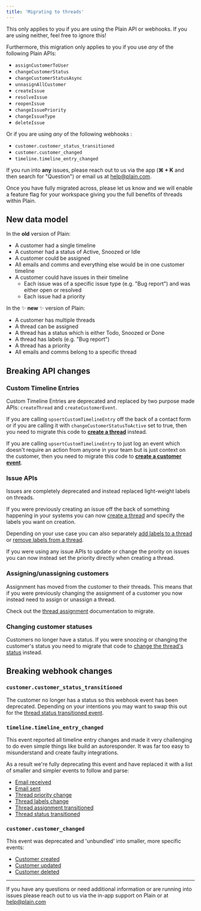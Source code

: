 ```yaml
---
title: 'Migrating to threads'
---
```


<Warning>
  This only applies to you if you are using the Plain API or webhooks. If you are using neither,
  feel free to ignore this!
</Warning>

Furthermore, this migration only applies to you if you use _any_ of the following Plain APIs:

- `assignCustomerToUser`
- `changeCustomerStatus`
- `changeCustomerStatusAsync`
- `unnasignAllCustomer`
- `createIssue`
- `resolveIssue`
- `reopenIssue`
- `changeIssuePriority`
- `changeIssueType`
- `deleteIssue`

Or if you are using _any_ of the following webhooks :

- `customer.customer_status_transitioned`
- `customer.customer_changed`
- `timeline.timeline_entry_changed`

If you run into **any** issues, please reach out to us via the app (**⌘ + K** and then search for "Question") or email us at [help@plain.com](mailto:help@plain.com).

<Callout type="info" emoji="👉">
  Once you have fully migrated across, please let us know and we will enable a feature flag for your
  workspace giving you the full benefits of threads within Plain.
</Callout>

## New data model

In the **old** version of Plain:

- A customer had a single timeline
- A customer had a status of Active, Snoozed or Idle
- A customer could be assigned
- All emails and comms and everything else would be in one customer timeline
- A customer could have issues in their timeline
  - Each issue was of a specific issue type (e.g. "Bug report") and was either open or resolved
  - Each issue had a priority

In the ✨ **new** ✨ version of Plain:

- A customer has multiple threads
- A thread can be assigned
- A thread has a status which is either Todo, Snoozed or Done
- A thread has labels (e.g. "Bug report")
- A thread has a priority
- All emails and comms belong to a specific thread

## Breaking API changes

### Custom Timeline Entries

Custom Timeline Entries are deprecated and replaced by two purpose made APIs: `createThread` and `createCustomerEvent`.

If you are calling `upsertCustomTimelineEntry` off the back of a contact form or if you are calling it with `changeCustomerStatusToActive` set to true, then you need to migrate this code to [**create a thread**](/api-reference/graphql/threads/create) instead.

If you are calling `upsertCustomTimelineEntry` to just log an event which doesn't require an action from anyone in your team but is just context on the customer, then you need to migrate this code to [**create a customer event**](/api-reference/graphql/events/create-customer-event).

### Issue APIs

Issues are completely deprecated and instead replaced light-weight labels on threads.

If you were previously creating an issue off the back of something happening in your systems you can now [create a thread](/api-reference/graphql/threads/create) and specify the labels you want on creation.

Depending on your use case you can also separately [add labels to a thread](/api-reference/graphql/labels/add) or [remove labels from a thread](/api-reference/graphql/labels/remove).

If you were using any issue APIs to update or change the prority on issues you can now instead set the priority directly when creating a thread.

### Assigning/unassigning customers

Assignment has moved from the customer to their threads. This means that if you were previously changing the assignment of a customer you now instead need to assign or unassign a thread.

Check out the [thread assignment](/api-reference/graphql/threads/assignment) documentation to migrate.

### Changing customer statuses

Customers no longer have a status. If you were snoozing or changing the customer's status you need to migrate that code to [change the thread's status](/api-reference/graphql/threads/status-changes/) instead.

## Breaking webhook changes

### `customer.customer_status_transitioned`

The customer no longer has a status so this webhook event has been deprecated. Depending on your intentions you may want to swap this out for the [thread status transitioned event](/api-reference/webhooks/thread-status-transitioned).

### `timeline.timeline_entry_changed`

This event reported all timeline entry changes and made it very challenging to do even simple things like build an autoresponder. It was far too easy to misunderstand and create faulty integrations.

As a result we're fully deprecating this event and have replaced it with a list of smaller and simpler events to follow and parse:

- [Email received](/api-reference/webhooks/thread-email-received)
- [Email sent](/api-reference/webhooks/thread-email-sent)
- [Thread priority change](/api-reference/webhooks/thread-priority-changed)
- [Thread labels change](/api-reference/webhooks/thread-labels-changed)
- [Thread assignment transitioned](/api-reference/webhooks/thread-assignment-transitioned)
- [Thread status transitioned](/api-reference/webhooks/thread-status-transitioned)

### `customer.customer_changed`

This event was deprecated and 'unbundled' into smaller, more specific events:

- [Customer created](/api-reference/webhooks/customer-created)
- [Customer updated](/api-reference/webhooks/customer-updated)
- [Customer deleted ](/api-reference/webhooks/customer-deleted)

---

If you have any questions or need additional information or are running into issues please reach out to us via the in-app support on Plain or at [help@plain.com](mailto:help@plain.com)

